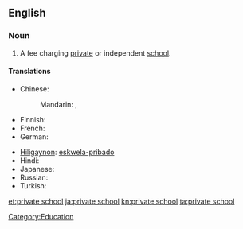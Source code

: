 ==English==

===Noun===
{{en-noun}}

# {{North America|Australia}} A fee charging [[private]] or independent [[school]].

====Translations====
{{trans-top|fee charging school}}
* Chinese:
*: Mandarin: {{t|zh|私立學校|sc=Hani}}, {{t|zh|私立学校|tr=sīlì xuéxiào|sc=Hani}}
* Finnish: {{t-|fi|yksityiskoulu}}
* French: {{t|fr|école privée|f}}
* German: {{t+|de|Privatschule|f}}
{{trans-mid}}
* [[Hiligaynon]]: [[eskwela-pribado]]
* Hindi: {{t|hi|प्राइवेट स्कूल|m|tr=prā'iveṭ skūl|sc=Deva}}
* Japanese: {{t|ja|私立学校|tr=しりつがっこう, shiritsu gakkō|sc=Jpan}}
* Russian: {{t|ru|частная школа|f|tr=částnaja škóla|sc=Cyrl}}
* Turkish: {{t+|tr|özel okul}}
{{trans-bottom}}

[[Category:Education]]

[[et:private school]]
[[ja:private school]]
[[kn:private school]]
[[ta:private school]]